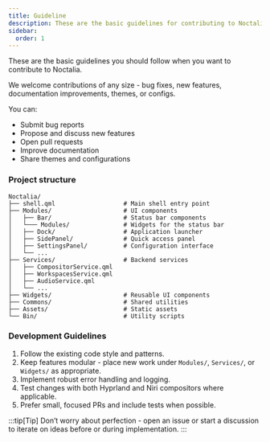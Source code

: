 ```yaml
---
title: Guideline
description: These are the basic guidelines for contributing to Noctalia.
sidebar:
  order: 1
---
```


These are the basic guidelines you should follow when you want to contribute to Noctalia.

We welcome contributions of any size - bug fixes, new features, documentation improvements, themes, or configs.

You can:

- Submit bug reports
- Propose and discuss new features
- Open pull requests
- Improve documentation
- Share themes and configurations

### Project structure

```
Noctalia/
├── shell.qml                   # Main shell entry point
├── Modules/                    # UI components
│   ├── Bar/                    # Status bar components
│   └─── Modules/               # Widgets for the status bar
│   ├── Dock/                   # Application launcher
│   ├── SidePanel/              # Quick access panel
│   ├── SettingsPanel/          # Configuration interface
│   └── ...
├── Services/                   # Backend services
│   ├── CompositorService.qml
│   ├── WorkspacesService.qml
│   ├── AudioService.qml
│   └── ...
├── Widgets/                    # Reusable UI components
├── Commons/                    # Shared utilities
├── Assets/                     # Static assets
└── Bin/                        # Utility scripts
```


### Development Guidelines

1. Follow the existing code style and patterns.
2. Keep features modular - place new work under `Modules/`, `Services/`, or `Widgets/` as appropriate.
3. Implement robust error handling and logging.
4. Test changes with both Hyprland and Niri compositors where applicable.
5. Prefer small, focused PRs and include tests when possible.

:::tip[Tip]
Don’t worry about perfection - open an issue or start a discussion to iterate on ideas before or during implementation.
:::